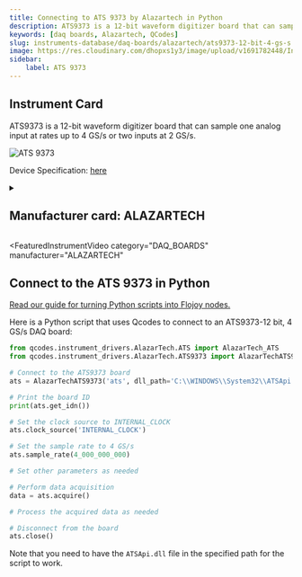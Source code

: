 ```yaml
---
title: Connecting to ATS 9373 by Alazartech in Python
description: ATS9373 is a 12-bit waveform digitizer board that can sample one analog input at rates up to 4 GS/s or two inputs at 2 GS/s.
keywords: [daq boards, Alazartech, QCodes] 
slug: instruments-database/daq-boards/alazartech/ats9373-12-bit-4-gs-s 
image: https://res.cloudinary.com/dhopxs1y3/image/upload/v1691782448/Instruments/DAQ%20boards/ATS9373---12-bit%2C-4-GS-s/ATS9373---12-bit_-4-GS-s.jpg
sidebar:
    label: ATS 9373 
---
```



## Instrument Card

ATS9373 is a 12-bit waveform digitizer board that can sample one analog input at rates up to 4 GS/s or two inputs at 2 GS/s.

![ATS 9373](https://res.cloudinary.com/dhopxs1y3/image/upload/v1691782448/Instruments/DAQ%20boards/ATS9373---12-bit%2C-4-GS-s/ATS9373---12-bit_-4-GS-s.jpg)

Device Specification: [here](https://www.alazartech.com/en/download/product/9064/300/ats9373-datasheet-and-specifications/1-6n/)

<details style={{ marginTop: "15px"}}>
<summary><h2 style={{display:'inline'}}>Manufacturer card: ALAZARTECH</h2></summary>

![ALAZARTECH](https://res.cloudinary.com/dhopxs1y3/image/upload/v1692806158/Instruments/Vendor%20Logos/Alazartech.png)

Alazar Technologies Inc. (AlazarTech) was founded in 2003 with the goal of serving the test and measurement market, in general, and the embedded waveform digitizer (OEM) market segment, in particular, by providing highly differentiated, high performance instrumentation products at affordable prices.

- Headquarters: CANADA - QC
- Yearly Revenue (millions, USD): 4
- Vendor Website: [here](https://www.alazartech.com/)

</details>


<FeaturedInstrumentVideo
  category="DAQ_BOARDS"
  manufacturer="ALAZARTECH"
></FeaturedInstrumentVideo>

## Connect to the ATS 9373 in Python

[Read our guide for turning Python scripts into Flojoy nodes.](https://docs.flojoy.ai/contribution/blocks/custom-flojoy-block/)


<Tabs>

<TabItem value="Flojoy" label="Flojoy" className="flojoy-instrument-tabs">

<NodeCardCollection category='DAQ_BOARDS' manufacturer='ALAZARTECH'></NodeCardCollection>

</TabItem>
<TabItem value="QCodes" label="QCodes">

Here is a Python script that uses Qcodes to connect to an ATS9373-12 bit, 4 GS/s DAQ board:

```python
from qcodes.instrument_drivers.AlazarTech.ATS import AlazarTech_ATS
from qcodes.instrument_drivers.AlazarTech.ATS9373 import AlazarTechATS9373

# Connect to the ATS9373 board
ats = AlazarTechATS9373('ats', dll_path='C:\\WINDOWS\\System32\\ATSApi.dll')

# Print the board ID
print(ats.get_idn())

# Set the clock source to INTERNAL_CLOCK
ats.clock_source('INTERNAL_CLOCK')

# Set the sample rate to 4 GS/s
ats.sample_rate(4_000_000_000)

# Set other parameters as needed

# Perform data acquisition
data = ats.acquire()

# Process the acquired data as needed

# Disconnect from the board
ats.close()
```

Note that you need to have the `ATSApi.dll` file in the specified path for the script to work.

</TabItem>
</Tabs>